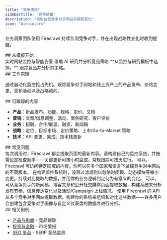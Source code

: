 ```yaml
---
title: "竞争情报"
sidebarTitle: "竞争情报"
description: "实时监控竞争对手网站并跟踪变化"
icon: "binoculars"
---
```


业务洞察团队使用 Firecrawl 持续监测竞争对手，并在出现战略性变化时收到提醒。

<div id="start-with-a-template">
  ## 从模板开始
</div>

<CardGroup cols={2}>
  <Card title="Firecrawl Observer" icon="github" href="https://github.com/mendableai/firecrawl-observer">
    实时网站监控与智能告警
  </Card>

  <Card title="Fireplexity" icon="github" href="https://github.com/mendableai/fireplexity">
    借助 AI 研究并分析竞品策略
  </Card>
</CardGroup>

<Note>
  **从监控与研究模板中选择。** 跟踪竞品并分析其策略。
</Note>

<div id="how-it-works">
  ## 工作原理
</div>

通过自动化监控抢占先机。跟踪竞争对手网站和线上资产上的产品发布、价格变更、营销活动以及战略动向。

<div id="what-you-can-track">
  ## 可跟踪的内容
</div>

* **产品**：新品发布、功能、规格、定价、文档
* **营销**：文案/信息调整、活动、案例研究、客户评价
* **业务**：招聘、合作/联盟、融资、新闻稿
* **战略**：定位、目标市场、定价策略、上市/Go-to-Market 策略
* **技术**：API 变更、集成、技术栈更新

<div id="faqs">
  ## 常见问题
</div>

<AccordionGroup>
  <Accordion title="我能多快检测到变更？">
    每次调用时，Firecrawl 都会提取页面的最新内容。请构建自己的监控系统，并按需设定检查频率——关键更新可按小时监控，常规跟踪可按天进行。
  </Accordion>

  <Accordion title="我可以监控不同地区的竞争对手吗？">
    可以，Firecrawl 可访问特定区域的内容。你可以在多个国家和语言下监控竞争对手网站的不同版本。
  </Accordion>

  <Accordion title="如何避免误报？">
    在构建监控系统时，设置过滤规则以忽略时间戳、动态模块等微小变更。持续对比提取的数据，并用你的业务逻辑判定何为有意义的变化。
  </Accordion>

  <Accordion title="我可以跟踪竞争对手的社交媒体和公关活动吗？">
    可以。可从竞争对手的新闻稿、博客文章和公开社交媒体页面提取数据，构建系统来分析发布节奏、信息传达变化以及活动/Campaign 上线情况。
  </Accordion>

  <Accordion title="如何在多个竞争对手之间组织情报？">
    使用 Firecrawl 的 API 从多个竞争对手网站提取数据。构建你的系统来组织和对比这些数据——许多用户会创建包含竞争对手画像与自定义仪表盘的数据库进行分析。
  </Accordion>
</AccordionGroup>

<div id="related-use-cases">
  ## 相关用例
</div>

* [产品与电商](/zh/use-cases/product-ecommerce) - 竞品跟踪
* [投资与金融](/zh/use-cases/investment-finance) - 市场情报
* [SEO 平台](/zh/use-cases/seo-platforms) - SERP 竞品监测